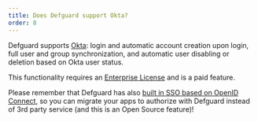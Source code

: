 ```yaml
---
title: Does Defguard support Okta?
order: 8
---
```


Defguard supports <a href="https://docs.defguard.net/enterprise/external-openid-providers#custom-openid-provider" target="_blank">Okta</a>: login and automatic account creation upon login, full user and group synchronization, and automatic user disabling or deletion based on Okta user status.

This functionality requires an <a href="/pricing/">Enterprise License</a> and is a paid feature.

Please remember that Defguard has also <a href="https://docs.defguard.net/admin-and-features/openid-connect" target="_blank">built in SSO based on OpenID Connect</a>, so you can migrate your apps to authorize with Defguard instead of 3rd party service (and this is an Open Source feature)!
